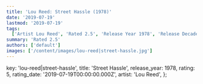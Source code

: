 ```yaml
---
title: 'Lou Reed: Street Hassle (1978)'
date: '2019-07-19'
lastmod: '2019-07-19'
tags:
  ['Artist Lou Reed', 'Rated 2.5', 'Release Year 1978', 'Release Decade 1970']
summary: 'Rated 2.5'
authors: ['default']
images: ['/content/images/lou-reed|street-hassle.jpg']
---
```


  key: 'lou-reed|street-hassle',
  title: 'Street Hassle',
  release_year: 1978,
  rating: 5,
  rating_date: '2019-07-19T00:00:00.000Z',
  artist: 'Lou Reed',
};

<MusicRating data={data} />
